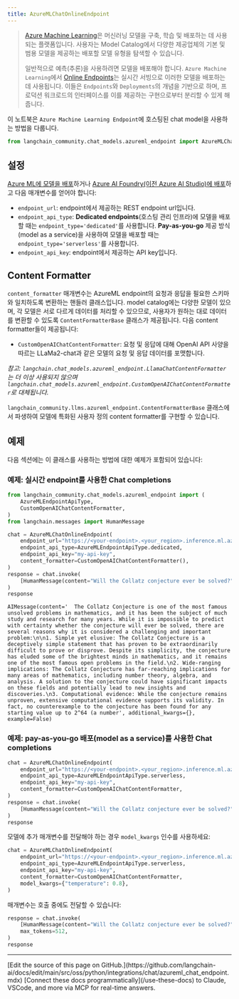 ```yaml
---
title: AzureMLChatOnlineEndpoint
---
```


>[Azure Machine Learning](https://azure.microsoft.com/en-us/products/machine-learning/)은 머신러닝 모델을 구축, 학습 및 배포하는 데 사용되는 플랫폼입니다. 사용자는 Model Catalog에서 다양한 제공업체의 기본 및 범용 모델을 제공하는 배포할 모델 유형을 탐색할 수 있습니다.
>
>일반적으로 예측(추론)을 사용하려면 모델을 배포해야 합니다. `Azure Machine Learning`에서 [Online Endpoints](https://learn.microsoft.com/en-us/azure/machine-learning/concept-endpoints)는 실시간 서빙으로 이러한 모델을 배포하는 데 사용됩니다. 이들은 `Endpoints`와 `Deployments`의 개념을 기반으로 하며, 프로덕션 워크로드의 인터페이스를 이를 제공하는 구현으로부터 분리할 수 있게 해줍니다.

이 노트북은 `Azure Machine Learning Endpoint`에 호스팅된 chat model을 사용하는 방법을 다룹니다.

```python
from langchain_community.chat_models.azureml_endpoint import AzureMLChatOnlineEndpoint
```

## 설정

[Azure ML에 모델을 배포](https://learn.microsoft.com/en-us/azure/machine-learning/how-to-use-foundation-models?view=azureml-api-2#deploying-foundation-models-to-endpoints-for-inferencing)하거나 [Azure AI Foundry(이전 Azure AI Studio)에 배포](https://learn.microsoft.com/en-us/azure/ai-studio/how-to/deploy-models-open)하고 다음 매개변수를 얻어야 합니다:

* `endpoint_url`: endpoint에서 제공하는 REST endpoint url입니다.
* `endpoint_api_type`: **Dedicated endpoints**(호스팅 관리 인프라)에 모델을 배포할 때는 `endpoint_type='dedicated'`를 사용합니다. **Pay-as-you-go** 제공 방식(model as a service)을 사용하여 모델을 배포할 때는 `endpoint_type='serverless'`를 사용합니다.
* `endpoint_api_key`: endpoint에서 제공하는 API key입니다.

## Content Formatter

`content_formatter` 매개변수는 AzureML endpoint의 요청과 응답을 필요한 스키마와 일치하도록 변환하는 핸들러 클래스입니다. model catalog에는 다양한 모델이 있으며, 각 모델은 서로 다르게 데이터를 처리할 수 있으므로, 사용자가 원하는 대로 데이터를 변환할 수 있도록 `ContentFormatterBase` 클래스가 제공됩니다. 다음 content formatter들이 제공됩니다:

* `CustomOpenAIChatContentFormatter`: 요청 및 응답에 대해 OpenAI API 사양을 따르는 LLaMa2-chat과 같은 모델의 요청 및 응답 데이터를 포맷합니다.

*참고: `langchain.chat_models.azureml_endpoint.LlamaChatContentFormatter`는 더 이상 사용되지 않으며 `langchain.chat_models.azureml_endpoint.CustomOpenAIChatContentFormatter`로 대체됩니다.*

`langchain_community.llms.azureml_endpoint.ContentFormatterBase` 클래스에서 파생하여 모델에 특화된 사용자 정의 content formatter를 구현할 수 있습니다.

## 예제

다음 섹션에는 이 클래스를 사용하는 방법에 대한 예제가 포함되어 있습니다:

### 예제: 실시간 endpoint를 사용한 Chat completions

```python
from langchain_community.chat_models.azureml_endpoint import (
    AzureMLEndpointApiType,
    CustomOpenAIChatContentFormatter,
)
from langchain.messages import HumanMessage

chat = AzureMLChatOnlineEndpoint(
    endpoint_url="https://<your-endpoint>.<your_region>.inference.ml.azure.com/score",
    endpoint_api_type=AzureMLEndpointApiType.dedicated,
    endpoint_api_key="my-api-key",
    content_formatter=CustomOpenAIChatContentFormatter(),
)
response = chat.invoke(
    [HumanMessage(content="Will the Collatz conjecture ever be solved?")]
)
response
```

```output
AIMessage(content='  The Collatz Conjecture is one of the most famous unsolved problems in mathematics, and it has been the subject of much study and research for many years. While it is impossible to predict with certainty whether the conjecture will ever be solved, there are several reasons why it is considered a challenging and important problem:\n\n1. Simple yet elusive: The Collatz Conjecture is a deceptively simple statement that has proven to be extraordinarily difficult to prove or disprove. Despite its simplicity, the conjecture has eluded some of the brightest minds in mathematics, and it remains one of the most famous open problems in the field.\n2. Wide-ranging implications: The Collatz Conjecture has far-reaching implications for many areas of mathematics, including number theory, algebra, and analysis. A solution to the conjecture could have significant impacts on these fields and potentially lead to new insights and discoveries.\n3. Computational evidence: While the conjecture remains unproven, extensive computational evidence supports its validity. In fact, no counterexample to the conjecture has been found for any starting value up to 2^64 (a number', additional_kwargs={}, example=False)
```

### 예제: pay-as-you-go 배포(model as a service)를 사용한 Chat completions

```python
chat = AzureMLChatOnlineEndpoint(
    endpoint_url="https://<your-endpoint>.<your_region>.inference.ml.azure.com/v1/chat/completions",
    endpoint_api_type=AzureMLEndpointApiType.serverless,
    endpoint_api_key="my-api-key",
    content_formatter=CustomOpenAIChatContentFormatter,
)
response = chat.invoke(
    [HumanMessage(content="Will the Collatz conjecture ever be solved?")]
)
response
```

모델에 추가 매개변수를 전달해야 하는 경우 `model_kwargs` 인수를 사용하세요:

```python
chat = AzureMLChatOnlineEndpoint(
    endpoint_url="https://<your-endpoint>.<your_region>.inference.ml.azure.com/v1/chat/completions",
    endpoint_api_type=AzureMLEndpointApiType.serverless,
    endpoint_api_key="my-api-key",
    content_formatter=CustomOpenAIChatContentFormatter,
    model_kwargs={"temperature": 0.8},
)
```

매개변수는 호출 중에도 전달할 수 있습니다:

```python
response = chat.invoke(
    [HumanMessage(content="Will the Collatz conjecture ever be solved?")],
    max_tokens=512,
)
response
```

---

<Callout icon="pen-to-square" iconType="regular">
    [Edit the source of this page on GitHub.](https://github.com/langchain-ai/docs/edit/main/src/oss/python/integrations/chat/azureml_chat_endpoint.mdx)
</Callout>
<Tip icon="terminal" iconType="regular">
    [Connect these docs programmatically](/use-these-docs) to Claude, VSCode, and more via MCP for    real-time answers.
</Tip>
